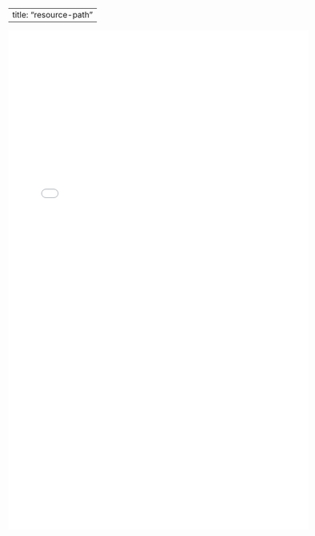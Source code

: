 
---
title: "resource-path"
---

```{=html}
<embed src="resource-path/document.pdf" width="600px" height="1000px"/>
```
